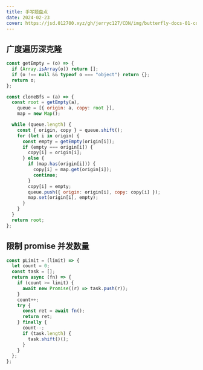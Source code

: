 ```yaml
---
title: 手写题盘点
date: 2024-02-23
cover: https://jsd.012700.xyz/gh/jerryc127/CDN/img/butterfly-docs-01-cover.png
---
```


## 广度遍历深克隆

```javascript
const getEmpty = (o) => {
  if (Array.isArray(o)) return [];
  if (o !== null && typeof o === "object") return {};
  return o;
};

const cloneBfs = (a) => {
  const root = getEmpty(a),
    queue = [{ origin: a, copy: root }],
    map = new Map();

  while (queue.length) {
    const { origin, copy } = queue.shift();
    for (let i in origin) {
      const empty = getEmpty(origin[i]);
      if (empty === origin[i]) {
        copy[i] = origin[i];
      } else {
        if (map.has(origin[i])) {
          copy[i] = map.get(origin[i]);
          continue;
        }
        copy[i] = empty;
        queue.push({ origin: origin[i], copy: copy[i] });
        map.set(origin[i], empty);
      }
    }
  }
  return root;
};
```

## 限制 promise 并发数量

```javascript
const pLimit = (limit) => {
  let count = 0;
  const task = [];
  return async (fn) => {
    if (count >= limit) {
      await new Promise((r) => task.push(r));
    }
    count++;
    try {
      const ret = await fn();
      return ret;
    } finally {
      count--;
      if (task.length) {
        task.shift()();
      }
    }
  };
};
```
